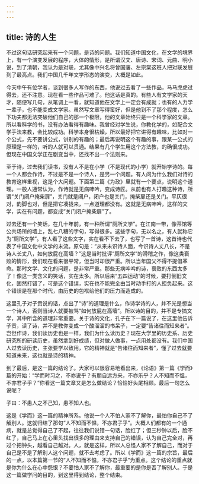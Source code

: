 ```yaml
---
---
---
```

title: 诗的人生
---




不过这句话研究起来有一个问题，是诗的问题。我们知道中国文化，在文学的境界上，有一个演变发展的程序，大体的情形，是所谓汉文、唐诗、宋词、元曲、明小说，到了清朝，我认为是对联，尤其像中兴名将曾国藩、左宗棠这班人把对联发展到了最高点。我们中国几千年文学形态的演变，大概是如此。

今天中午有位学者，谈到很多人写作的东西，他说过去看了一些作品，马马虎虎过得去，还不注意。现在看一些作品可难了。他这话是真的。有些人有文学家的天才，随便写几句，从笔调上一看，就知道他在文学上一定会有成就；也有的人力学一辈子，也不能变成文学家。虽然写文章写得蛮好，但是他到不了那个程度，怎么下功夫都无法突破他们自己的那一个极限，他的文章始终只是一个科学家的文章。所以看科学的书，没有办法看得有趣味。我曾经对学生说，你教化学的，如配合文学手法来教，会比较成功。科学本身很枯燥，所以最好把它讲得有趣味，比如对一个公式，先不要讲公式，讲别的有趣的；最后再说明这个有趣的事，跟某一公式的原理是一样的，听的人就可以贯通。结果有几个学生用这个方法教，的确很成功。但现在中国文学正在剧变当中，还找不出一个法则来。

至于诗，过去我们读书，没有人不是在小学（不是现代的小学）就开始学诗的。每一个人都会作诗，不过是不是一个诗人，是另一个问题。有人问为什么我们对诗的教育这样重视，这是个大问题。下面第二篇《为政》里就有一个要点，说明这个道理。一般人通常认为，作诗就是无病呻吟，变成诗匠。从前也有人打趣这种诗，所谓“关门闭户掩柴扉”，关门就是闭户，闭户也是关门，掩柴扉还是关门。平仄很对，韵脚也对，但是把它凑拢来，一点道理都没有。这就是无病呻吟，这样的文学，实在有问题，都变成“关门闭户掩柴扉”了。

过去还有一个笑话，在几十年前，有一种所谓“厕所文学”。在江南一带，像茶馆等公共场所的墙上，乱七八糟的字句，写得很多。这些字句，无以名之，有人就称它为“厕所文学”。有人看了这些文字，实在看不下去了，也写了一首诗，这首诗也代表了中国文化中文学的末流。原句是：“从来未识诗人面，今识诗人丈八长，不是诗人长丈八，如何放屁在高墙？”这是当时批评“厕所文学”的滑稽之作，像这类衰败的情形，我们现在看来很平常，但当时却很严重。所以当年国父不得不提倡革命。那时文学、文化的问题，是非常严重。那些无病呻吟的诗，衰败的东西太多了！像这一类含义的笑话，实在太多。所以后来“五四运动”的时候，要打倒旧文化，固然打错了，可是这个错误，实在也不能完全由当时动手打的人担负起来。这个错误是在那个时代，由历史的包袱给他们的压力而造成的。

这里孔子对子贡说的话，点出了“诗”的道理是什么，作诗学诗的人，并不光是想当一个诗人，否则当诗人就要被骂“如何放屁在高墙”。所以诗的目的，并不是专搞文学，其中所含的道理非常重要。关于诗的文化，孔子在下一篇说了，在这里他告诉子贡，读了诗，并不是教你变成一个酸溜溜的书呆子，一定要“告诸往而知来者”。岂但作诗，我们读历史也是一样，我们为什么读历史？现在大学里的历史系、历史研究所的研读历史，虽然拿到好成绩，但对做人做事，一点用处都没有。我们中国人过去读历史，主张要学以致用，它的精神就是“告诸往而知来者”，懂了过去就要知道未来，这也就是诗的精神。

到了最后，是这一篇的结论了。大家可以很容易地看出来，《论语》第一篇《学而》篇的开始：“学而时习之，不亦说乎？有朋自远方来，不亦乐乎？人不知而不愠，不亦君子乎？”你看这一篇文章又是怎么做结论？恰恰好头尾相顾。最后一句怎么说呢？

子曰：不患人之不己知，患不知人也。

这是《学而》这一篇的精神所系。他说一个人不怕人家不了解你，最怕你自己不了解别人。这就归结了那句“人不知而不愠，不亦君子乎”。大概人们都有的一个通病，就是总觉得自己了不起，往往我们说错一句话，脸红了；但三秒钟以后，脸不红了，自己马上在心里头找出很多的理由来支持自己的错误，认为自己完全对，再过个把钟头，越看自己越对。人，就是这样，所以人总怪人家不了解自己，而对于自己是不是了解别人这个问题，就不去考虑了。所以《学而》这一篇的宗旨，最后的一点，以本篇第一节的“人不知而不愠，不亦君子乎”为重点。这个结论的重点就是你为什么在心中怨恨？不要怕人家不了解你，最重要的是你是否了解别人。于是这一篇做学问的目的，到这里得到结论，整个结束。